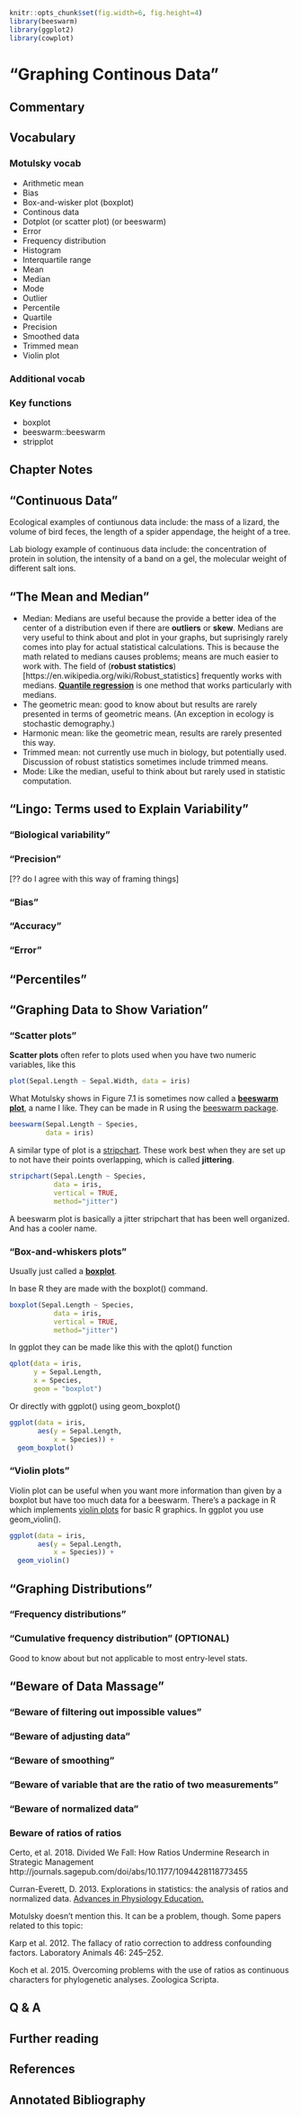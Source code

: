 ```r
knitr::opts_chunk$set(fig.width=6, fig.height=4)
library(beeswarm)
library(ggplot2)
library(cowplot)
```

# "Graphing Continous Data"

## Commentary {-}

## Vocabulary {-}

### Motulsky vocab {-}

* Arithmetic mean
* Bias
* Box-and-wisker plot (boxplot)
* Continous data
* Dotplot (or scatter plot) (or beeswarm)
* Error
* Frequency distribution
* Histogram
* Interquartile range
* Mean
* Median
* Mode
* Outlier
* Percentile
* Quartile
* Precision
* Smoothed data
* Trimmed mean
* Violin plot

### Additional vocab {-}

### Key functions {-}

* boxplot
* beeswarm::beeswarm
* stripplot

## Chapter Notes {-}

## "Continuous Data"

Ecological examples of contiunous data include: the mass of a lizard, the volume of bird feces, the length of a spider appendage, the height of a tree.

Lab biology example of continuous data include: the concentration of protein in solution, the intensity of a band on a gel, the molecular weight of different salt ions.

## "The Mean and Median"

* Median: Medians are useful because the provide a better idea of the center of a distribution even if there are **outliers** or **skew**.  Medians are very useful to think about and plot in your graphs, but suprisingly rarely comes into play for actual statistical calculations.  This is because the math related to medians causes problems; means are much easier to work with.  The field of (**robust statistics**)[https://en.wikipedia.org/wiki/Robust_statistics] frequently works with medians.  [**Quantile regression**](https://en.wikipedia.org/wiki/Quantile_regression) is one method that works particularly with medians.
* The geometric mean: good to know about but results are rarely presented in terms of geometric means.  (An exception in ecology is stochastic demography.)
* Harmonic mean: like the geometric mean, results are rarely presented this way.
* Trimmed mean: not currently use much in biology, but potentially used.  Discussion of robust statistics sometimes include trimmed means.
* Mode: Like the median, useful to think about but rarely used in statistic computation.

## "Lingo: Terms used to Explain Variability"

### "Biological variability"

### "Precision"

[?? do I agree with this way of framing things]

### "Bias"

### "Accuracy"

### "Error"

## "Percentiles"

## "Graphing Data to Show Variation"

### "Scatter plots"

**Scatter plots** often refer to plots used when you have two numeric variables, like this
```r
plot(Sepal.Length ~ Sepal.Width, data = iris)
```

What Motulsky shows in Figure 7.1 is sometimes now called a [**beeswarm plot**](https://flowingdata.com/2016/09/08/beeswarm-plot-in-r-to-show-distributions/), a name I like.  They can be made in R using the [beeswarm package](http://www.cbs.dtu.dk/~eklund/beeswarm/).

```r
beeswarm(Sepal.Length ~ Species, 
         data = iris)
```

A similar type of plot is a [stripchart](http://www.clayford.net/statistics/tag/strip-charts/).  These work best when they are set up to not have their points overlapping, which is called **jittering**.

```r
stripchart(Sepal.Length ~ Species, 
           data = iris, 
           vertical = TRUE, 
           method="jitter")
```

A beeswarm plot is basically a jitter stripchart that has been well organized.  And has a cooler name.

### "Box-and-whiskers plots"

Usually just called a [**boxplot**](https://en.wikipedia.org/wiki/Box_plot).

In base R they are made with the boxplot() command.
```r
boxplot(Sepal.Length ~ Species, 
           data = iris, 
           vertical = TRUE, 
           method="jitter")
```

In ggplot they can be made like this with the qplot() function
```r
qplot(data = iris, 
      y = Sepal.Length,
      x = Species,
      geom = "boxplot")
```

Or directly with ggplot() using geom_boxplot()
```r
ggplot(data = iris,
       aes(y = Sepal.Length,
           x = Species)) +
  geom_boxplot()
```


### "Violin plots"

Violin plot can be useful when you want more information than given by a boxplot but have too much data for a beeswarm.  There's a package in R which implements [violin plots](https://www.statmethods.net/graphs/boxplot.html) for basic R graphics.  In ggplot you use geom_violin().

```r
ggplot(data = iris,
       aes(y = Sepal.Length,
           x = Species)) +
  geom_violin()
```

## "Graphing Distributions"

### "Frequency distributions"

### "Cumulative frequency distribution" (OPTIONAL)

Good to know about but not applicable to most entry-level stats.

## "Beware of Data Massage"

### "Beware of filtering out impossible values"

### "Beware of adjusting data"

### "Beware of smoothing"

### "Beware of variable that are the ratio of two measurements"

### "Beware of normalized data"

### Beware of ratios of ratios {-}

Certo, et al.  2018.  Divided We Fall: How Ratios Undermine Research in Strategic Management
http://journals.sagepub.com/doi/abs/10.1177/1094428118773455

Curran-Everett, D.  2013.  Explorations in statistics: the analysis of ratios and normalized data.  [Advances in Physiology Education.](https://www.physiology.org/doi/abs/10.1152/advan.00053.2013)

Motulsky doesn't mention this.  It can be a problem, though.  Some papers related to this topic:

Karp et al.  2012.  The fallacy of ratio correction to address confounding factors. Laboratory Animals 46: 245–252.

Koch et al.  2015.  Overcoming problems with the use of ratios as continuous characters for phylogenetic analyses. Zoologica Scripta.

## Q & A

## Further reading {-}

## References {-}

## Annotated Bibliography {-}

